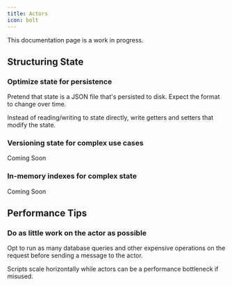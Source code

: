 ```yaml
---
title: Actors
icon: bolt
---
```


<Note>
    This documentation page is a work in progress.
</Note>

## Structuring State

### Optimize state for persistence

Pretend that state is a JSON file that's persisted to disk. Expect the format to change over time.

Instead of reading/writing to state directly, write getters and setters that modify the state.

### Versioning state for complex use cases

<Note>
    Coming Soon
</Note>

### In-memory indexes for complex state

<Note>
    Coming Soon
</Note>

## Performance Tips

### Do as little work on the actor as possible

Opt to run as many database queries and other expensive operations on the request before sending a message to the actor.

Scripts scale horizontally while actors can be a performance bottleneck if misused.

